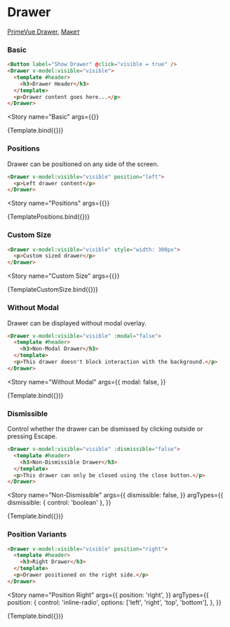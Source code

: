 

<Meta title="Prime/Overlay/Drawer" />

# Drawer

[PrimeVue Drawer](https://primevue.org/drawer), [Макет](<https://www.figma.com/design/4TYeki0MDLhfPGJstbIicf/UI-kit-PrimeFace-(DS)?node-id=480-4174&node-type=section&t=l2VZW0ubKEcDpw1W-0>)

### Basic

```html dark
<Button label="Show Drawer" @click="visible = true" />
<Drawer v-model:visible="visible">
  <template #header>
    <h3>Drawer Header</h3>
  </template>
  <p>Drawer content goes here...</p>
</Drawer>
```

<Story
  name="Basic"
  args={{}}
>
  {Template.bind({})}
</Story>

### Positions

Drawer can be positioned on any side of the screen.

```html dark
<Drawer v-model:visible="visible" position="left">
  <p>Left drawer content</p>
</Drawer>
```

<Story
  name="Positions"
  args={{}}
>
  {TemplatePositions.bind({})}
</Story>

### Custom Size

```html dark
<Drawer v-model:visible="visible" style="width: 300px">
  <p>Custom sized drawer</p>
</Drawer>
```

<Story
  name="Custom Size"
  args={{}}
>
  {TemplateCustomSize.bind({})}
</Story>

### Without Modal

Drawer can be displayed without modal overlay.

```html dark
<Drawer v-model:visible="visible" :modal="false">
  <template #header>
    <h3>Non-Modal Drawer</h3>
  </template>
  <p>This drawer doesn't block interaction with the background.</p>
</Drawer>
```

<Story
  name="Without Modal"
  args={{
    modal: false,
  }}
>
  {Template.bind({})}
</Story>

### Dismissible

Control whether the drawer can be dismissed by clicking outside or pressing Escape.

```html dark
<Drawer v-model:visible="visible" :dismissible="false">
  <template #header>
    <h3>Non-Dismissible Drawer</h3>
  </template>
  <p>This drawer can only be closed using the close button.</p>
</Drawer>
```

<Story
  name="Non-Dismissible"
  args={{
    dismissible: false,
  }}
  argTypes={{
    dismissible: { control: 'boolean' },
  }}
>
  {Template.bind({})}
</Story>

### Position Variants

```html dark
<Drawer v-model:visible="visible" position="right">
  <template #header>
    <h3>Right Drawer</h3>
  </template>
  <p>Drawer positioned on the right side.</p>
</Drawer>
```

<Story
  name="Position Right"
  args={{
    position: 'right',
  }}
  argTypes={{
    position: {
      control: 'inline-radio',
      options: ['left', 'right', 'top', 'bottom'],
    },
  }}
>
  {Template.bind({})}
</Story>